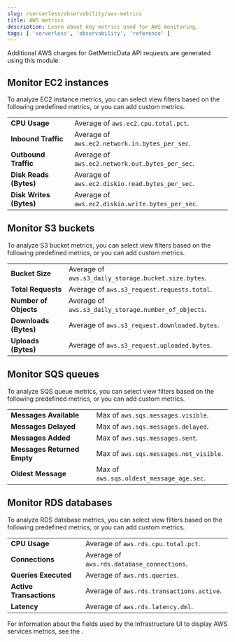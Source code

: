 ```yaml
---
slug: /serverless/observability/aws-metrics
title: AWS metrics
description: Learn about key metrics used for AWS monitoring.
tags: [ 'serverless', 'observability', 'reference' ]
---
```


<p><DocBadge template="technical preview" /></p>

<div id="aws-metrics"></div>

<DocCallOut title="Important" color="warning">

Additional AWS charges for GetMetricData API requests are generated using this module.

</DocCallOut>

<div id="monitor-ec2-instances"></div>

## Monitor EC2 instances

To analyze EC2 instance metrics,
you can select view filters based on the following predefined metrics,
or you can add <DocLink slug="/serverless/observability/view-infrastructure-metrics" section="add-custom-metrics">custom metrics</DocLink>.

|  |  |
|---|---|
| **CPU Usage** | Average of `aws.ec2.cpu.total.pct`.  |
| **Inbound Traffic** | Average of `aws.ec2.network.in.bytes_per_sec`. |
| **Outbound Traffic** | Average of `aws.ec2.network.out.bytes_per_sec`. |
| **Disk Reads (Bytes)** | Average of `aws.ec2.diskio.read.bytes_per_sec`. |
| **Disk Writes (Bytes)** | Average of `aws.ec2.diskio.write.bytes_per_sec`. |

<div id="monitor-s3-buckets"></div>

## Monitor S3 buckets

To analyze S3 bucket metrics,
you can select view filters based on the following predefined metrics,
or you can add <DocLink slug="/serverless/observability/view-infrastructure-metrics" section="add-custom-metrics">custom metrics</DocLink>.

|  |  |
|---|---|
| **Bucket Size** | Average of `aws.s3_daily_storage.bucket.size.bytes`.  |
| **Total Requests** | Average of `aws.s3_request.requests.total`. |
| **Number of Objects** | Average of `aws.s3_daily_storage.number_of_objects`. |
| **Downloads (Bytes)** | Average of `aws.s3_request.downloaded.bytes`. |
| **Uploads (Bytes)** | Average of `aws.s3_request.uploaded.bytes`. |

<div id="monitor-sqs-queues"></div>

## Monitor SQS queues

To analyze SQS queue metrics,
you can select view filters based on the following predefined metrics,
or you can add <DocLink slug="/serverless/observability/view-infrastructure-metrics" section="add-custom-metrics">custom metrics</DocLink>.

|  |  |
|---|---|
| **Messages Available** | Max of `aws.sqs.messages.visible`.  |
| **Messages Delayed** | Max of `aws.sqs.messages.delayed`. |
| **Messages Added** | Max of `aws.sqs.messages.sent`. |
| **Messages Returned Empty** | Max of `aws.sqs.messages.not_visible`. |
| **Oldest Message** | Max of `aws.sqs.oldest_message_age.sec`. |

<div id="monitor-rds-databases"></div>

## Monitor RDS databases

To analyze RDS database metrics,
you can select view filters based on the following predefined metrics,
or you can add <DocLink slug="/serverless/observability/view-infrastructure-metrics" section="add-custom-metrics">custom metrics</DocLink>.

|  |  |
|---|---|
| **CPU Usage** | Average of `aws.rds.cpu.total.pct`.  |
| **Connections** | Average of `aws.rds.database_connections`. |
| **Queries Executed** | Average of `aws.rds.queries`. |
| **Active Transactions** | Average of `aws.rds.transactions.active`. |
| **Latency** | Average of `aws.rds.latency.dml`. |

For information about the fields used by the Infrastructure UI to display AWS services metrics, see the
<DocLink slug="/serverless/observability/infrastructure-monitoring-required-fields" />.